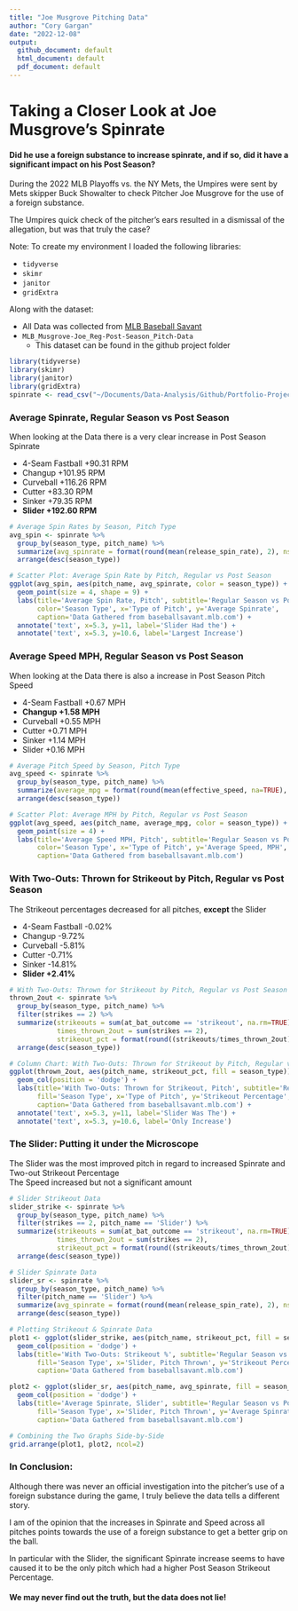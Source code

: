 ```yaml
---
title: "Joe Musgrove Pitching Data"
author: "Cory Gargan"
date: "2022-12-08"
output:
  github_document: default
  html_document: default
  pdf_document: default
---
```

# Taking a Closer Look at Joe Musgrove's Spinrate
#### Did he use a foreign substance to increase spinrate, and if so, did it have a significant impact on his Post Season?  
During the 2022 MLB Playoffs vs. the NY Mets, the Umpires were sent by Mets skipper Buck Showalter to check Pitcher Joe Musgrove for the use of a foreign substance.  
  
The Umpires quick check of the pitcher's ears resulted in a dismissal of the allegation, but was that truly the case?
  
Note: To create my environment I loaded the following libraries:  
  
  * `tidyverse`  
  * `skimr`  
  * `janitor`  
  * `gridExtra`  
  
Along with the dataset:  
  
  * All Data was collected from [MLB Baseball Savant](https://baseballsavant.mlb.com/statcast_search)
  * `MLB_Musgrove-Joe_Reg-Post-Season_Pitch-Data` 
    + This dataset can be found in the github project folder  
    
```r
library(tidyverse)  
library(skimr)
library(janitor)
library(gridExtra)
spinrate <- read_csv("~/Documents/Data-Analysis/Github/Portfolio-Projects/05-Joe-Musgrove-Spinrate-Data/MLB_Musgrove-Joe_Reg-Post-Season_Pitch-Data.csv")
```

### Average Spinrate, Regular Season vs Post Season  
When looking at the Data there is a very clear increase in Post Season Spinrate  
  
  * 4-Seam Fastball +90.31 RPM  
  * Changup +101.95 RPM  
  * Curveball +116.26 RPM  
  * Cutter +83.30 RPM  
  * Sinker +79.35 RPM  
  * **Slider +192.60 RPM**  
  
```r
# Average Spin Rates by Season, Pitch Type
avg_spin <- spinrate %>% 
  group_by(season_type, pitch_name) %>% 
  summarize(avg_spinrate = format(round(mean(release_spin_rate), 2), nsmall=2)) %>% 
  arrange(desc(season_type))

# Scatter Plot: Average Spin Rate by Pitch, Regular vs Post Season  
ggplot(avg_spin, aes(pitch_name, avg_spinrate, color = season_type)) +
  geom_point(size = 4, shape = 9) +
  labs(title='Average Spin Rate, Pitch', subtitle='Regular Season vs Post Season',
       color='Season Type', x='Type of Pitch', y='Average Spinrate',
       caption='Data Gathered from baseballsavant.mlb.com') +
  annotate('text', x=5.3, y=11, label='Slider Had the') +
  annotate('text', x=5.3, y=10.6, label='Largest Increase')
```
  
### Average Speed MPH, Regular Season vs Post Season  
When looking at the Data there is also a increase in Post Season Pitch Speed  
  
  * 4-Seam Fastball +0.67 MPH  
  * **Changup +1.58 MPH**  
  * Curveball +0.55 MPH  
  * Cutter +0.71 MPH  
  * Sinker +1.14 MPH  
  * Slider +0.16 MPH  
  
```r
# Average Pitch Speed by Season, Pitch Type
avg_speed <- spinrate %>% 
  group_by(season_type, pitch_name) %>% 
  summarize(average_mpg = format(round(mean(effective_speed, na=TRUE), 2), nsmall=2)) %>% 
  arrange(desc(season_type))

# Scatter Plot: Average MPH by Pitch, Regular vs Post Season
ggplot(avg_speed, aes(pitch_name, average_mpg, color = season_type)) +
  geom_point(size = 4) +
  labs(title='Average Speed MPH, Pitch', subtitle='Regular Season vs Post Season',
       color='Season Type', x='Type of Pitch', y='Average Speed, MPH',
       caption='Data Gathered from baseballsavant.mlb.com')
```
  
### With Two-Outs: Thrown for Strikeout by Pitch, Regular vs Post Season 
The Strikeout percentages decreased for all pitches, **except** the Slider 
  
  * 4-Seam Fastball -0.02%  
  * Changup -9.72%  
  * Curveball -5.81%  
  * Cutter -0.71%  
  * Sinker -14.81%  
  * **Slider +2.41%**   
  
```r
# With Two-Outs: Thrown for Strikeout by Pitch, Regular vs Post Season
thrown_2out <- spinrate %>% 
  group_by(season_type, pitch_name) %>%
  filter(strikes == 2) %>%
  summarize(strikeouts = sum(at_bat_outcome == 'strikeout', na.rm=TRUE),
            times_thrown_2out = sum(strikes == 2),
            strikeout_pct = format(round((strikeouts/times_thrown_2out)*100, 2), nsmall=2)) %>%
  arrange(desc(season_type)) 

# Column Chart: With Two-Outs: Thrown for Strikeout by Pitch, Regular vs Post Season
ggplot(thrown_2out, aes(pitch_name, strikeout_pct, fill = season_type)) +
  geom_col(position = 'dodge') +
  labs(title='With Two-Outs: Thrown for Strikeout, Pitch', subtitle='Regular Season vs Post Season',
       fill='Season Type', x='Type of Pitch', y='Strikeout Percentage',
       caption='Data Gathered from baseballsavant.mlb.com') +
  annotate('text', x=5.3, y=11, label='Slider Was The') +
  annotate('text', x=5.3, y=10.6, label='Only Increase')
```
  
### The Slider: Putting it under the Microscope
The Slider was the most improved pitch in regard to increased Spinrate and Two-out Strikeout Percentage  
The Speed increased but not a significant amount  
  
  
```r
# Slider Strikeout Data
slider_strike <- spinrate %>% 
  group_by(season_type, pitch_name) %>%
  filter(strikes == 2, pitch_name == 'Slider') %>%
  summarize(strikeouts = sum(at_bat_outcome == 'strikeout', na.rm=TRUE),
            times_thrown_2out = sum(strikes == 2),
            strikeout_pct = format(round((strikeouts/times_thrown_2out)*100, 2), nsmall=2)) %>%
  arrange(desc(season_type))

# Slider Spinrate Data
slider_sr <- spinrate %>% 
  group_by(season_type, pitch_name) %>% 
  filter(pitch_name == 'Slider') %>% 
  summarize(avg_spinrate = format(round(mean(release_spin_rate), 2), nsmall=2)) %>% 
  arrange(desc(season_type))

# Plotting Strikeout & Spinrate Data
plot1 <- ggplot(slider_strike, aes(pitch_name, strikeout_pct, fill = season_type)) +
  geom_col(position = 'dodge') +
  labs(title='With Two-Outs: Strikeout %', subtitle='Regular Season vs Post Season',
       fill='Season Type', x='Slider, Pitch Thrown', y='Strikeout Percentage',
       caption='Data Gathered from baseballsavant.mlb.com')

plot2 <- ggplot(slider_sr, aes(pitch_name, avg_spinrate, fill = season_type)) +
  geom_col(position = 'dodge') +
  labs(title='Average Spinrate, Slider', subtitle='Regular Season vs Post Season',
       fill='Season Type', x='Slider, Pitch Thrown', y='Average Spinrate',
       caption='Data Gathered from baseballsavant.mlb.com')

# Combining the Two Graphs Side-by-Side
grid.arrange(plot1, plot2, ncol=2)
```
  
### In Conclusion:
Although there was never an official investigation into the pitcher's use of a foreign substance during the game, I truly believe the data tells a different story.  
  
I am of the opinion that the increases in Spinrate and Speed across all pitches points towards the use of a foreign substance to get a better grip on the ball.  
  
In particular with the Slider, the significant Spinrate increase seems to have caused it to be the only pitch which had a higher Post Season Strikeout Percentage.  
  
#### We may never find out the truth, but **the data does not lie!**
